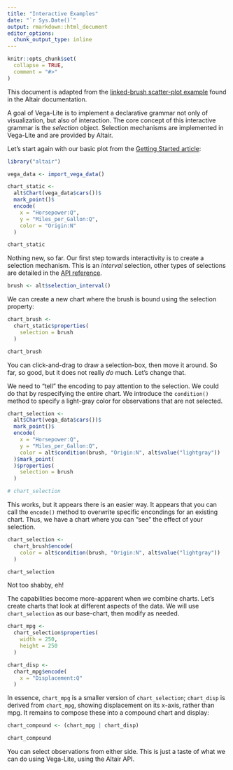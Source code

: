 ```yaml
---
title: "Interactive Examples"
date: "`r Sys.Date()`"
output: rmarkdown::html_document
editor_options: 
  chunk_output_type: inline
---
```


```r
knitr::opts_chunk$set(
  collapse = TRUE,
  comment = "#>"
)
```

This document is adapted from the [linked-brush scatter-plot example](https://altair-viz.github.io/user_guide/selections.html#example-linked-brush-scatter-plot) found in the Altair documentation.

A goal of Vega-Lite is to implement a declarative grammar not only of visualization, but also of interaction. The core concept of this interactive grammar is the *selection* object. Selection mechanisms are implemented in Vega-Lite and are provided by Altair.

Let's start again with our basic plot from the [Getting Started article](altair.html):

```r
library("altair")

vega_data <- import_vega_data()

chart_static <- 
  alt$Chart(vega_data$cars())$
  mark_point()$
  encode(
    x = "Horsepower:Q",
    y = "Miles_per_Gallon:Q",
    color = "Origin:N"
  )

chart_static
```

Nothing new, so far. Our first step towards interactivity is to create a selection mechanism. This is an *interval* selection, other types of selections are detailed in the [API reference](https://altair-viz.github.io/user_guide/API.html#altair.selection).

```r
brush <- alt$selection_interval()
```

We can create a new chart where the brush is bound using the selection property:

```r
chart_brush <- 
  chart_static$properties(
    selection = brush
  )

chart_brush
```

You can click-and-drag to draw a selection-box, then move it around. So far, so good, but it does not really *do* much. Let's change that. 

We need to "tell" the encoding to pay attention to the selection. We could do that by respecifying the entire chart. We introduce the `condition()` method to specify a light-gray color for observations that are not selected.

```r
chart_selection <-
  alt$Chart(vega_data$cars())$
  mark_point()$
  encode(
    x = "Horsepower:Q",
    y = "Miles_per_Gallon:Q",
    color = alt$condition(brush, "Origin:N", alt$value("lightgray"))
  )$mark_point(
  )$properties(
    selection = brush
  ) 

# chart_selection
```

This works, but it appears there is an easier way. It appears that you can call the `encode()` method to overwrite specific encondings for an existing chart. Thus, we have a chart where you can "see" the effect of your selection.

```r
chart_selection <- 
  chart_brush$encode(
    color = alt$condition(brush, "Origin:N", alt$value("lightgray"))
  )

chart_selection
```

Not too shabby, eh!

The capabilities become more-apparent when we combine charts. Let's create charts that look at different aspects of the data. We will use `chart_selection` as our base-chart, then modify as needed.

```r
chart_mpg <- 
  chart_selection$properties(
    width = 250,
    height = 250
  )

chart_disp <- 
  chart_mpg$encode(
    x = "Displacement:Q"
  )
```

In essence, `chart_mpg` is a smaller version of `chart_selection`; `chart_disp` is derived from `chart_mpg`, showing displacement on its x-axis, rather than mpg. It remains to compose these into a compound chart and display:

```r
chart_compound <- (chart_mpg | chart_disp)

chart_compound
```

You can select observations from either side. This is just a taste of what we can do using Vega-Lite, using the Altair API.
